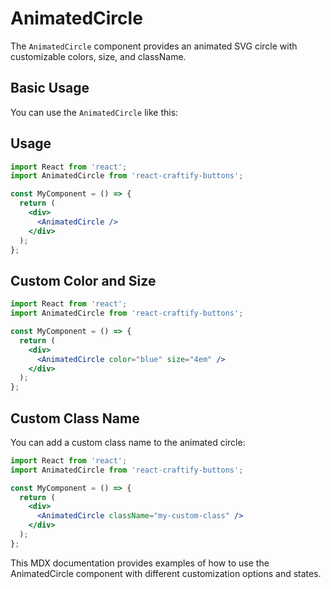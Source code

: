 
<Meta title="Spinners/AnimatedCircle" component={AnimatedCircle} />

# AnimatedCircle

The `AnimatedCircle` component provides an animated SVG circle with customizable colors, size, and className.

## Basic Usage

You can use the `AnimatedCircle` like this:

## Usage

```jsx
import React from 'react';
import AnimatedCircle from 'react-craftify-buttons';  

const MyComponent = () => {
  return (
    <div>
      <AnimatedCircle />
    </div>
  );
};
```


## Custom Color and Size


```jsx
import React from 'react';
import AnimatedCircle from 'react-craftify-buttons';  

const MyComponent = () => {
  return (
    <div>
      <AnimatedCircle color="blue" size="4em" />
    </div>
  );
};
```


## Custom Class Name

You can add a custom class name to the animated circle:

```jsx
import React from 'react';
import AnimatedCircle from 'react-craftify-buttons';  

const MyComponent = () => {
  return (
    <div>
      <AnimatedCircle className="my-custom-class" />
    </div>
  );
};
```

This MDX documentation provides examples of how to use the AnimatedCircle component with different customization options and states.